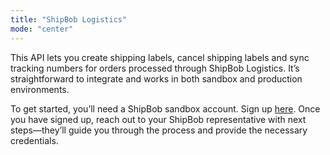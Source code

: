 ```yaml
---
title: "ShipBob Logistics"
mode: "center"
---
```


This API lets you create shipping labels, cancel shipping labels and sync tracking numbers for orders processed through ShipBob Logistics. It’s straightforward to integrate and works in both sandbox and production environments.

To get started, you’ll need a ShipBob sandbox account. Sign up [here](https://webstage.shipbob.dev/app/merchant/#/SignUp?utm_source=app_partner). Once you have signed up, reach out to your ShipBob representative with next steps—they’ll guide you through the process and provide the necessary credentials.

<CardGroup cols="2">
  <Card title="Integration Guide" icon="sparkles" href="overview">
    
  </Card>
  <Card title="API Endpoints" icon="brackets-curly" href="endpoints">
    
  </Card>
</CardGroup>